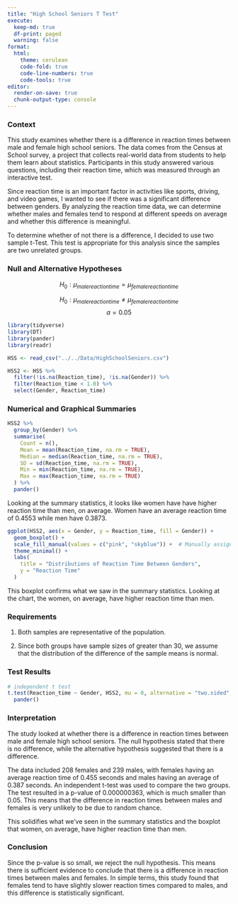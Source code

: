 ```yaml
---
title: "High School Seniors T Test"
execute:
  keep-md: true
  df-print: paged
  warning: false
format:
  html:
    theme: cerulean
    code-fold: true
    code-line-numbers: true
    code-tools: true
editor:
  render-on-save: true
  chunk-output-type: console
---
```


### Context
This study examines whether there is a difference in reaction times between male and female high school seniors. The data comes from the Census at School survey, a project that collects real-world data from students to help them learn about statistics. Participants in this study answered various questions, including their reaction time, which was measured through an interactive test.

Since reaction time is an important factor in activities like sports, driving, and video games, I wanted to see if there was a significant difference between genders. By analyzing the reaction time data, we can determine whether males and females tend to respond at different speeds on average and whether this difference is meaningful.

To determine whether of not there is a difference, I decided to use two sample t-Test. This test is appropriate for this analysis since the samples are two unrelated groups.

### Null and Alternative Hypotheses
$$
H_0: \mu_{male reaction time} = \mu_{female reaction time}
$$

$$
H_0: \mu_{male reaction time} \neq \mu_{female reaction time}
$$
$$
a = 0.05
$$

```r
library(tidyverse)
library(DT)
library(pander)
library(readr)

HSS <- read_csv("../../Data/HighSchoolSeniors.csv")

HSS2 <- HSS %>%
  filter(!is.na(Reaction_time), !is.na(Gender)) %>%
  filter(Reaction_time < 1.0) %>%
  select(Gender, Reaction_time)
```

### Numerical and Graphical Summaries
```r
HSS2 %>%
  group_by(Gender) %>%
  summarise(
    Count = n(),
    Mean = mean(Reaction_time, na.rm = TRUE),
    Median = median(Reaction_time, na.rm = TRUE),
    SD = sd(Reaction_time, na.rm = TRUE),
    Min = min(Reaction_time, na.rm = TRUE),
    Max = max(Reaction_time, na.rm = TRUE)
  ) %>%
  pander()
```
Looking at the summary statistics, it looks like women have have higher reaction time than men, on average. Women have an average reaction time of 0.4553 while men have 0.3873.

```r
ggplot(HSS2, aes(x = Gender, y = Reaction_time, fill = Gender)) +
  geom_boxplot() +
  scale_fill_manual(values = c("pink", "skyblue")) +  # Manually assign colors
  theme_minimal() +
  labs(
    title = "Distributions of Reaction Time Between Genders",
    y = "Reaction Time"
  )

```


This boxplot confirms what we saw in the summary statistics. Looking at the chart, the women, on average, have higher reaction time than men.


### Requirements

1. Both samples are representative of the population.

2. Since both groups have sample sizes of greater than 30, we assume that the distribution of the difference of the sample means is normal.

### Test Results
```r

# independent t test
t.test(Reaction_time ~ Gender, HSS2, mu = 0, alternative = "two.sided", conf.level = 0.95) %>%
  pander()
```


### Interpretation
The study looked at whether there is a difference in reaction times between male and female high school seniors. The null hypothesis stated that there is no difference, while the alternative hypothesis suggested that there is a difference.

The data included 208 females and 239 males, with females having an average reaction time of 0.455 seconds and males having an average of 0.387 seconds. An independent t-test was used to compare the two groups. The test resulted in a p-value of 0.000000363, which is much smaller than 0.05. This means that the difference in reaction times between males and females is very unlikely to be due to random chance.

This solidifies what we've seen in the summary statistics and the boxplot that women, on average, have higher reaction time than men.

### Conclusion
Since the p-value is so small, we reject the null hypothesis. This means there is sufficient evidence to conclude that there is a difference in reaction times between males and females. In simple terms, this study found that females tend to have slightly slower reaction times compared to males, and this difference is statistically significant.














<!-- Instructions

1. Use the HSS dataset in R to come up with a question that can be answered with a t Test. 

Here is a link to the survey given to the students that participated in the study:
https://ww2.amstat.org/censusatschool/pdfs/C@SQuestionnaire.pdf
(Use the link to learn about what each column of data in the data set represents.)

2. Establish why your question is interesting and rephrase the question using a statistical "null" and "alternative" hypothesis. (Hint, see the "Math 325 Notebook -> R Help -> R-Markdown Hints" page of your textbook for instructions on how to write mathematical hypotheses.)

3. Clearly answer your question using statistics. Be sure to compute a p-value and provide supporting numerical and graphical summaries. If your conclusions don't have numbers in them, they likely are not detailed enough to be meaningful conclusions.

Note: you can create "groups" from the data in many ways. For example, suppose you wanted to create a variable that grouped people according to whether they thought recycling was more important than conserving water. You could do this by:

```r
HSS <- HSS %>%
  mutate(recycling_than_water = ifelse(Importance_recycling_rubbish >	Importance_conserving_water, "Recycling More Important", "Water Conservation More Important"))
```

4. Include Q-Q Plots checking the normality of the data and discuss if the requirements of the test are satisfied for your data or not. Note that Q-Q Plots are not graphics, they are diagnostic plots diagnosing the normality of the data.


-->


